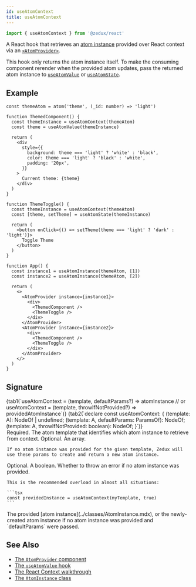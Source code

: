 ```yaml
---
id: useAtomContext
title: useAtomContext
---
```



```ts
import { useAtomContext } from '@zedux/react'
```

A React hook that retrieves an [atom instance](../classes/AtomInstance.mdx) provided over React context via an [`<AtomProvider>`](../components/AtomProvider.mdx).

This hook only returns the atom instance itself. To make the consuming component rerender when the provided atom updates, pass the returned atom instance to [`useAtomValue`](./useAtomValue.mdx) or [`useAtomState`](./useAtomState.mdx).

## Example

```tsx live ecosystemId=useAtomContext/example resultVar=App version=2
const themeAtom = atom('theme', (_id: number) => 'light')

function ThemedComponent() {
  const themeInstance = useAtomContext(themeAtom)
  const theme = useAtomValue(themeInstance)

  return (
    <div
      style={{
        background: theme === 'light' ? 'white' : 'black',
        color: theme === 'light' ? 'black' : 'white',
        padding: '20px',
      }}
    >
      Current theme: {theme}
    </div>
  )
}

function ThemeToggle() {
  const themeInstance = useAtomContext(themeAtom)
  const [theme, setTheme] = useAtomState(themeInstance)

  return (
    <button onClick={() => setTheme(theme === 'light' ? 'dark' : 'light')}>
      Toggle Theme
    </button>
  )
}

function App() {
  const instance1 = useAtomInstance(themeAtom, [1])
  const instance2 = useAtomInstance(themeAtom, [2])

  return (
    <>
      <AtomProvider instance={instance1}>
        <div>
          <ThemedComponent />
          <ThemeToggle />
        </div>
      </AtomProvider>
      <AtomProvider instance={instance2}>
        <div>
          <ThemedComponent />
          <ThemeToggle />
        </div>
      </AtomProvider>
    </>
  )
}
```

## Signature

<Tabs>
  {tab1(`useAtomContext = (template, defaultParams?) => atomInstance
  // or
  useAtomContext = (template, throwIfNotProvided?) => providedAtomInstance`)}
  {tab2(`declare const useAtomContext: {
    <A extends AnyAtomTemplate>(template: A): NodeOf<A> | undefined;
    <A extends AnyAtomTemplate>(template: A, defaultParams: ParamsOf<A>): NodeOf<A>;
    <A extends AnyAtomTemplate>(template: A, throwIfNotProvided: boolean): NodeOf<A>;
  }`)}
</Tabs>

<Legend>
  <Item name="template">
    Required. The atom template that identifies which atom instance to retrieve from context.

  </Item>
  <Item name="defaultParams">
    Optional. An array.

    If no atom instance was provided for the given template, Zedux will use these params to create and return a new atom instance.

  </Item>
  <Item name="throwIfNotProvided">
    Optional. A boolean. Whether to throw an error if no atom instance was provided.

    This is the recommended overload in almost all situations:

    ```tsx
    const providedInstance = useAtomContext(myTemplate, true)
    ```

  </Item>
  <Item name="Returns">
    The provided [atom instance](../classes/AtomInstance.mdx), or the newly-created atom instance if no atom instance was provided and `defaultParams` were passed.

  </Item>
</Legend>

## See Also

- [The `AtomProvider` component](../components/AtomProvider.mdx)
- [The `useAtomValue` hook](./useAtomValue.mdx)
- [The React Context walkthrough](../../../walkthrough/react-context.mdx)
- [The `AtomInstance` class](../classes/AtomInstance.mdx)
